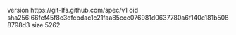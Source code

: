 version https://git-lfs.github.com/spec/v1
oid sha256:66fef45f8c3dfcbdac1c21faa85ccc076981d0637780a6f140e181b5088798d3
size 5262
